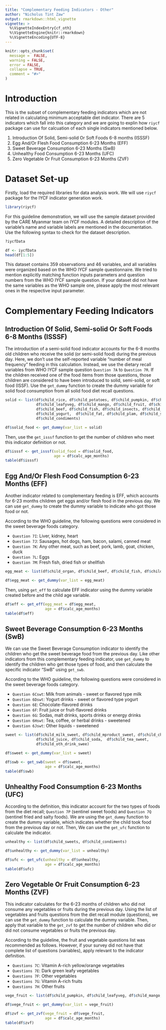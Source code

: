 ```yaml
---
title: "Complementary Feeding Indicators - Other"
author: "Nicholus Tint Zaw" 
output: rmarkdown::html_vignette
vignette: >
  %\VignetteIndexEntry{cf_oth}
  %\VignetteEngine{knitr::rmarkdown}
  %\VignetteEncoding{UTF-8}
---
```


```r
knitr::opts_chunk$set(
  message =  FALSE, 
  warning = FALSE, 
  error = FALSE, 
  collapse = TRUE,
  comment = "#>"
)
```


# Introduction 

This is the subset of complementary feeding indicators which are not related in calculating minimum acceptable diet indicator. There are 5 indicators which fall into this category and we are going to explin how `riycf` package can use for calcuation of each single indicators mentioned below. 

1. Introduction Of Solid, Semi-solid Or Soft Foods 6-8 months (ISSSF)
2. Egg And/Or Flesh Food Consumption 6-23 Months (EFF) 
3. Sweet Beverage Consumption 6-23 Months (SwB)  
4. Unhealthy Food Consumption 6-23 Months (UFC) 
5. Zero Vegetable Or Fruit Consumption 6-23 Months (ZVF) 


# Dataset Set-up 

Firstly, load the required libraries for data analysis work. We will use `riycf` package for the IYCF indicator generation work. 

```r
library(riycf)
```


For this guideline demonstration, we will use the sample dataset provided by the CARE Myanmar team on IYCF modules. A detailed description of the variable's name and variable labels are mentioned in the documentation. Use the following syntax to check for the dataset description. 

```r
?iycfData

df <- iycfData
head(df[1:5])

```

This dataset contains 359 observations and 46 variables, and all variables were organized based on the WHO IYCF sample questionnaire. We tried to mention explicitly matching function inputs parameters and question numbers from the WHO IYCF sample question. If your dataset did not have the same variables as the WHO sample one, please apply the most relevant ones in the respective input parameter. 

# Complementary Feeding Indicators 

## Introduction Of Solid, Semi-solid Or Soft Foods 6-8 Months (ISSSF)

The introduction of a semi-solid food indicator accounts for the 6-8 months old children who receive the solid (or semi-solid food) during the previous day. Here, we don't use the self-reported variable "number of meal frequency" feeding in this calculation. Instead, we use the dietary recall variables from WHO IYCF sample question `Question 7A` to `Question 7R`. If the children received one of the food items from those questions, those children are considered to have been introduced to solid, semi-solid, or soft food (ISSF). Use the `get_dummy` function to create the dummy variable for solid food consumption from all solid food diet recall questions. 

```r
solid <- list(df$child_rice, df$child_potatoes, df$child_pumpkin, df$child_beans, 
              df$child_leafyveg, df$child_mango, df$child_fruit, df$child_organ, 
              df$child_beef, df$child_fish, df$child_insects, df$child_eggs, 
              df$child_yogurt,  df$child_fat, df$child_plam, df$child_sweets, 
              df$child_condiments)

df$solid_food <- get_dummy(var_list = solid)
```

Then, use the `get_isssf` function to get the number of children who meet this indicator definition or not. 

```r
df$isssf <- get_isssf(solid_food = df$solid_food, 
                      age = df$calc_age_months)
table(df$isssf)
```

## Egg And/Or Flesh Food Consumption 6-23 Months (EFF) 

Another indicator related to complementary feeding is EFF, which accounts for 6-23 months children get eggs and/or flesh food in the previous day.  We can use `get_dummy` to create the dummy variable to indicate who got those food or not. 

According to the WHO guideline, the following questions were considered in the sweet beverage foods category. 

+ `Question 7I`: Liver, kidney, heart  
+ `Question 7J`: Sausages, hot dogs, ham, bacon, salami, canned meat
+ `Question 7K`: Any other meat, such as beef, pork, lamb, goat, chicken, duck
+ `Question 7L`: Eggs 
+ `Question 7M`: Fresh fish, dried fish or shellfish  

```r
egg_meat <- list(df$child_organ, df$child_beef, df$child_fish, df$child_insects, df$child_eggs)

df$egg_meat <- get_dummy(var_list = egg_meat)
```

Then, using `get_eff` to calculate EFF indicator using the dummy variable created before and the child age variable. 

```r
df$eff <- get_eff(egg_meat = df$egg_meat, 
                  age = df$calc_age_months)
table(df$eff)
```


## Sweet Beverage Consumption 6-23 Months (SwB) 

We can use the Sweet Beverage Consumption indicator to identify the children who get the sweet beverage food from the previous day. Like other indicators from this complementary feeding indicator, use `get_dummy` to identify the children who get those types of food, and then calculate the specific indicator "SwB" using `get_swb`. 

According to the WHO guideline, the following questions were considered in the sweet beverage foods category. 

+ `Question 6Cswt`: Milk from animals - sweet or flavored type milk 
+ `Question 6Dswt`: Yogurt drinks - sweet or flavored type yogurt
+ `Question 6E`: Chocolate-flavored drinks
+ `Question 6F`: Fruit juice or fruit-flavored drinks
+ `Question 6G`: Sodas, malt drinks, sports drinks or energy drinks
+ `Question 6Hswt`: Tea, coffee, or herbal drinks - sweetened
+ `Question 6Jswt`: Other liquids - sweetened 

```r
sweet <- list(df$child_milk_sweet, df$child_mproduct_sweet, df$child_chocolate, 
              df$child_juice, df$child_soda,  df$child_tea_sweet, 
              df$child_oth_drink_swee)

df$sweet <- get_dummy(var_list = sweet)

df$swb <- get_swb(sweet = df$sweet, 
                  age = df$calc_age_months)
table(df$swb)
```


## Unhealthy Food Consumption 6-23 Months (UFC) 

According to the definition, this indicator account for the two types of foods from the diet recall; `Question 7P` (sentinel sweet foods) and `Question 7Q` (sentinel fried and salty foods). We are using the `get_dummy` function to create the dummy variable, which indicates whether the child took food from the previous day or not. Then, We can use the `get_ufc` function to calculate the indicator.  

```r
unhealthy <- list(df$child_sweets, df$child_condiments)

df$unhealthy <- get_dummy(var_list = unhealthy)

df$ufc <- get_ufc(unhealthy = df$unhealthy, 
                  age = df$calc_age_months)
table(df$ufc)
```


## Zero Vegetable Or Fruit Consumption 6-23 Months (ZVF) 

This indicator calculates for the 6-23 months of children who did not consume any vegetables or fruits during the previous day. Using the list of vegetables and fruits questions from the diet recall module (questions), we can use the `get_dummy` function to calculate the dummy variable. Then, apply that variable to the `get_zvf` to get the number of children who did or did not consume vegetables or fruits the previous day. 

According to the guideline, the fruit and vegetable questions list was recommended as follows. However, if your survey did not have that complete list of questions (variables), apply relevant to the indicator definition. 

+ `Questions 7C`: Vitamin A-rich yellow/orange vegetables 
+ `Questions 7E`: Dark green leafy vegetables 
+ `Questions 7F`: Other vegetables 
+ `Questions 7G`: Vitamin A-rich fruits  
+ `Questions 7H`: Other fruits 

```r
vege_fruit <- list(df$child_pumpkin, df$child_leafyveg, df$child_mango, df$child_fruit)

df$vege_fruit <- get_dummy(var_list = vege_fruit)

df$zvf <- get_zvf(vege_fruit = df$vege_fruit, 
                  age = df$calc_age_months)
table(df$zvf)
```






